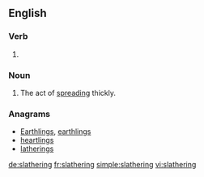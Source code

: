 ==English==

===Verb===
{{head|en}}

# {{present participle of|slather}}

===Noun===
{{en-noun}}

# The act of [[spread]]ing thickly.

===Anagrams===
* [[Earthlings#English|Earthlings]], [[earthlings#English|earthlings]]
* [[heartlings#English|heartlings]]
* [[latherings#English|latherings]]

[[de:slathering]]
[[fr:slathering]]
[[simple:slathering]]
[[vi:slathering]]